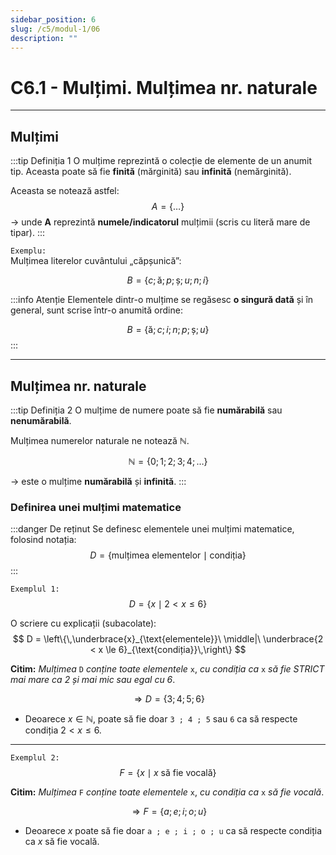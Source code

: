 ```yaml
---
sidebar_position: 6
slug: /c5/modul-1/06
description: ""
---
```


# C6.1 - Mulțimi. Mulțimea nr. naturale

---

## Mulțimi

:::tip Definiția 1
O mulțime reprezintă o colecție de elemente de un anumit tip. Aceasta poate să fie **finită** (mărginită)
sau **infinită** (nemărginită).

Aceasta se notează astfel:
$$
A = \{\ldots\}
$$
→ unde **A** reprezintă **numele/indicatorul** mulțimii (scris cu literă mare de tipar).
:::

`Exemplu:`  
Mulțimea literelor cuvântului „căpșunică”:

$$
B = \{c;\, \text{ă};\, p;\, \text{ș};\, u;\, n;\, i\}
$$

:::info Atenție
Elementele dintr-o mulțime se regăsesc **o singură dată** și în general, sunt scrise într-o anumită ordine:

$$
B = \{\text{ă};\, c;\, i;\, n;\, p;\, \text{ș};\, u\}
$$
:::

---

## Mulțimea nr. naturale

:::tip Definiția 2
O mulțime de numere poate să fie **numărabilă** sau **nenumărabilă**.

Mulțimea numerelor naturale ne notează $\mathbb{N}$.

$$
\mathbb{N} = \{0;\,1;\,2;\,3;\,4;\,\ldots\}
$$

→ este o mulțime **numărabilă** și **infinită**.
:::

### Definirea unei mulțimi matematice

:::danger De reținut
Se definesc elementele unei mulțimi matematice, folosind notația:
$$
D = \{\text{mulțimea elementelor}\mid \text{condiția}\}
$$
:::

`Exemplul 1:`
$$
D = \{x\mid 2 < x \le 6\}
$$

O scriere cu explicații (subacolate):
$$
D = \left\{\,\underbrace{x}_{\text{elementele}}\ \middle|\ \underbrace{2 < x \le 6}_{\text{condiția}}\,\right\}
$$

**Citim:** *Mulțimea* `D` *conține toate elementele* `x`, *cu condiția ca* `x` *să fie STRICT mai mare ca 2 și mai mic sau egal cu 6*.

$$
\Rightarrow D = \{3;\,4;\,5;\,6\}
$$

- Deoarece $x\in\mathbb{N}$, poate să fie doar `3 ; 4 ; 5` sau `6` ca să respecte condiția $2 < x \le 6$.

---

`Exemplul 2:`
$$
F = \{x\mid \text{$x$ să fie vocală}\}
$$

**Citim:** *Mulțimea* `F` *conține toate elementele* `x`, *cu condiția ca* `x` *să fie vocală*.

$$
\Rightarrow F = \{a;\, e;\, i;\, o;\, u\}
$$

- Deoarece $x$ poate să fie doar `a ; e ; i ; o ; u` ca să respecte condiția ca $x$ să fie vocală.
